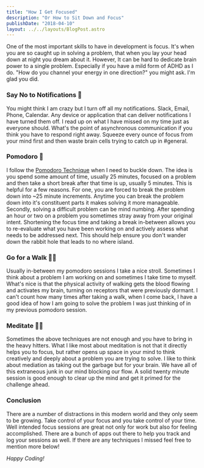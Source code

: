 ```yaml
---
title: "How I Get Focused"
description: "Or How to Sit Down and Focus"
publishDate: "2018-04-10"
layout: ../../layouts/BlogPost.astro
---
```


One of the most important skills to have in development is focus. It's when you are so caught up in solving a problem, that when you lay your head down at night you dream about it. However, It can be hard to dedicate brain power to a single problem. Especially if you have a mild form of ADHD as I do. "How do you channel your energy in one direction?" you might ask. I'm glad you did.

### Say No to Notifications 💬

You might think I am crazy but I turn off all my notifications. Slack, Email, Phone, Calendar. Any device or application that can deliver notifications I have turned them off. I read up on what I have missed on my time just as everyone should. What's the point of asynchronous communication if you think you have to respond right away. Squeeze every ounce of focus from your mind first and then waste brain cells trying to catch up in #general.

### Pomodoro 🍅

I follow the [Pomodoro Technique](https://en.wikipedia.org/wiki/Pomodoro_Technique) when I need to buckle down. The idea is you spend some amount of time, usually 25 minutes, focused on a problem and then take a short break after that time is up, usually 5 minutes. This is helpful for a few reasons. For one, you are forced to break the problem down into ~25 minute increments. Anytime you can break the problem down into it's constituent parts it makes solving it more manageable. Secondly, solving a difficult problem can be mind numbing. After spending an hour or two on a problem you sometimes stray away from your original intent. Shortening the focus time and taking a break in-between allows you to re-evaluate what you have been working on and actively assess what needs to be addressed next. This should help ensure you don't wander down the rabbit hole that leads to no where island.

### Go for a Walk 🚶‍♀️

Usually in-between my pomodoro sessions I take a nice stroll. Sometimes I think about a problem I am working on and sometimes I take time to myself. What's nice is that the physical activity of walking gets the blood flowing and activates my brain, turning on receptors that were previously dormant. I can't count how many times after taking a walk, when I come back, I have a good idea of how I am going to solve the problem I was just thinking of in my previous pomodoro session.

### Meditate 🧘‍♀️

Sometimes the above techniques are not enough and you have to bring in the heavy hitters. What I like most about meditation is not that it directly helps you to focus, but rather opens up space in your mind to think creatively and deeply about a problem you are trying to solve. I like to think about mediation as taking out the garbage but for your brain. We have all of this extraneous junk in our mind blocking our flow. A solid twenty minute session is good enough to clear up the mind and get it primed for the challenge ahead.

### Conclusion

There are a number of distractions in this modern world and they only seem to be growing. Take control of your focus and you take control of your time. Well intended focus sessions are great not only for work but also for feeling accomplished. There are a bunch of apps out there to help you track and log your sessions as well. If there are any techniques I missed feel free to mention more below!

_Happy Coding!_
